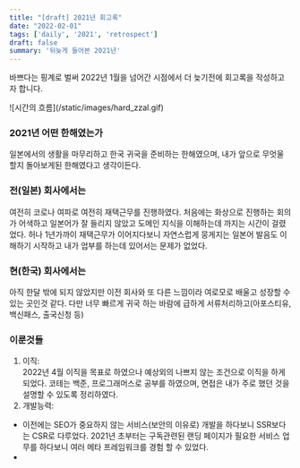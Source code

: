 ```yaml
---
title: "[draft] 2021년 회고록"
date: "2022-02-01"
tags: ['daily', '2021', 'retrospect']
draft: false
summary: '뒤늦게 들어본 2021년'
---
```


바쁘다는 핑계로 벌써 2022년 1월을 넘어간 시점에서 더 늦기전에 회고록을 작성하고자 합니다. <br/>

<div className="flex flex-col items-center flex-wrap -mx-2 overflow-hidden xl:-mx-2">
  <div className="my-1 px-2 w-1/4 overflow-hidden xl:my-1 xl:px-2 xl:w-1/4">
    ![시간의 흐름](/static/images/hard_zzal.gif)
  </div>
</div>


### 2021년 어떤 한해였는가
일본에서의 생활을 마무리하고 한국 귀국을 준비하는 한해였으며, 
내가 앞으로 무엇울 할지 돌아보게된 한해였다고 생각이든다.

### 전(일본) 회사에서는
여전히 코로나 여파로 여전히 재택근무를 진행하였다.
처음에는 화상으로 진행하는 회의가 어색하고 일본어가 잘 들리지 않았고
도메인 지식을 이해하는데 까지는 시간이 걸렸었다.
허나 1년가까이 재택근무가 이어지다보니 자연스럽게 뭉게지는 일본어 발음도
이해하기 시작하고 내가 업부를 하는데 있어서는 문제가 없었다.

### 현(한국) 회사에서는
아직 한달 밖에 되지 않았지만 이전 회사와 또 다른 느낌이라 여로모로 배울고 성장할 수 있는
곳인것 같다. 다만 너무 빠르게 귀국 하는 바람에 급하게 서류처리하고(아포스티유, 백신패스, 출국신청 등)

### 이룬것들
1. 이직: <br/>
  2022년 4월 이직을 목표로 하였으나 예상외의 나쁘지 않는 조건으로 이직을 하게 되었다.
  코테는 백준, 프로그래머스로 공부를 하였으며, 면접은 내가 주로 했던 것을 설명할 수 있도록 정리하였다.
2. 개발능력: <br/>
  - 이전에는 SEO가 중요하지 않는 서비스(보안의 이유로) 개발을 하다보니 SSR보다는 CSR로 다루었다. 2021년 초부터는 구독관련된 랜딩 페이지가 필요한 서비스 업무를 하다보니 여러 메타 프레임워크를 경험 할 수 있었다.
  - 
  
